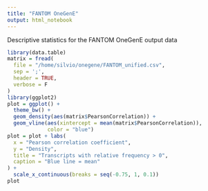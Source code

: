 ```yaml
---
title: "FANTOM OneGenE"
output: html_notebook
---
```

Descriptive statistics for the FANTOM OneGenE output data

```r
library(data.table)
matrix = fread(
  file = "/home/silvio/onegene/FANTOM_unified.csv",
  sep = ';',
  header = TRUE,
  verbose = F
)
library(ggplot2)
plot = ggplot() +
  theme_bw() +
  geom_density(aes(matrix$PearsonCorrelation)) +
  geom_vline(aes(xintercept = mean(matrix$PearsonCorrelation)),
             color = "blue")
plot = plot + labs(
  x = "Pearson correlation coefficient",
  y = "Density",
  title = "Transcripts with relative frequency > 0",
  caption = "Blue line = mean"
) +
  scale_x_continuous(breaks = seq(-0.75, 1, 0.1))
plot
```

